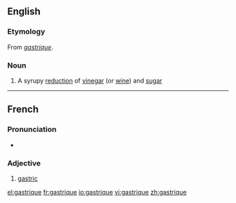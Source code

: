 ==English==
{{wikipedia}}

===Etymology===
From {{etyl|fr}} ''[[#French|gastrique]]''.

===Noun===
{{en-noun}}

# A syrupy [[reduction]] of [[vinegar]] (or [[wine]]) and [[sugar]]

----

==French==

===Pronunciation===
* {{IPA|/gastʁik/|lang=fr}}

===Adjective===
{{fr-adj|feminine=gastrique}}

# [[gastric]]

[[el:gastrique]]
[[fr:gastrique]]
[[io:gastrique]]
[[vi:gastrique]]
[[zh:gastrique]]